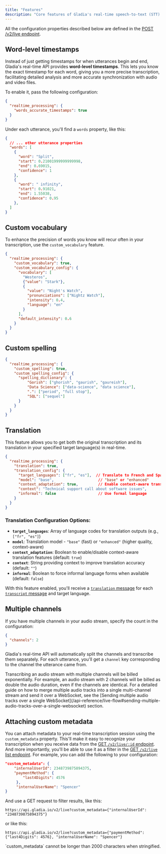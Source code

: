 ```yaml
---
title: "Features"
description: "Core features of Gladia's real-time speech-to-text (STT) API "
---
```



<Note>All the configuration properties described below are defined in the [POST /v2/live endpoint](/api-reference/v2/live/init).</Note>

<Languages />

## Word-level timestamps

Instead of just getting timestamps for when utterances begin and end, Gladia's real-time API provides **word-level timestamps**. This lets you know the exact timestamp for each word,  giving you a more precise transcription, facilitating detailed analysis and more accurate synchronization with audio and video files.

To enable it, pass the following configuration:

```json
{
  "realtime_processing": {
    "words_accurate_timestamps": true
  }
}
```

Under each utterance, you'll find a `words` property, like this:

```json
{
  // ... other utterance properties
  "words": [
    {
      "word": "Split",
      "start": 0.21001999999999998,
      "end": 0.69015,
      "confidence": 1
    },
    {
      "word": " infinity",
      "start": 0.91021,
      "end": 1.55038,
      "confidence": 0.95
    },
  ]
}
```

## Custom vocabulary

To enhance the precision of words you know will recur often in your transcription, use the `custom_vocabulary` feature.<br />

```json
{
  "realtime_processing": {
    "custom_vocabulary": true,
    "custom_vocabulary_config": {
      "vocabulary": [
        "Westeros", 
        {"value": "Stark"}, 
        { 
          "value": "Night's Watch",
          "pronunciations": ["Nightz Watch"],
          "intensity": 0.4,
          "language": "en"
        }
      ],
      "default_intensity": 0.6
    }
  }
}
```
<CustomVocabularyInputDescription />

## Custom spelling
<CustomSpellingStartDescription />

```json request data
{
  "realtime_processing": {
    "custom_spelling": true,
    "custom_spelling_config": {
      "spelling_dictionary": {
          "Gorish": ["ghorish", "gaurish", "gaureish"],
          "Data Science": ["data-science", "data science"],
          ".": ["period", "full stop"],
          "SQL": ["sequel"]
      }
    }
  }
}
```
<CustomSpellingEndDescription />

## Translation

This feature allows you to get both the original transcription and its translation in your specified target language(s) in real-time.

```json
{
  "realtime_processing": {
    "translation": true,
    "translation_config": {
      "target_languages": ["fr", "es"],  // Translate to French and Spanish
      "model": "base",                    // "base" or "enhanced"
      "context_adaptation": true,         // Enable context-aware translation
      "context": "Technical support call about software issues",
      "informal": false                   // Use formal language
    }
  }
}
```

### Translation Configuration Options:

- **`target_languages`**: Array of language codes for translation outputs (e.g., `["fr", "es"]`)
- **`model`**: Translation model - `"base"` (fast) or `"enhanced"` (higher quality, context-aware)
- **`context_adaptation`**: Boolean to enable/disable context-aware translation features (default: `true`)
- **`context`**: String providing context to improve translation accuracy (default: `""`)
- **`informal`**: Boolean to force informal language forms when available (default: `false`)

With this feature enabled, you'll receive a [`translation` message](/api-reference/v2/live/message/translation) for each [`transcript` message](/api-reference/v2/live/message/transcript) and target language.

## Multiple channels

If you have multiple channels in your audio stream, specify the count in the configuration:

```json
{
  "channels": 2
}
```

Gladia's real-time API will automatically split the channels and transcribe them separately.
For each utterance, you'll get a `channel` key corresponding to the channel the utterance came from.

<Warning>
  Transcribing an audio stream with multiple channels will be billed exponentially. For example, an audio stream with 2 channels will be billed as double the audio duration, even if the channels are identical.
</Warning>

<Note>
  For a detailed guide on how to merge multiple audio tracks into a single multi-channel stream and send it over a WebSocket, see the [Sending multiple audio tracks over a single WebSocket](/api-reference/live-flow#sending-multiple-audio-tracks-over-a-single-websocket) section.
</Note>

## Attaching custom metadata

You can attach metadata to your real-time transcription session using the `custom_metadata` property. This'll make it easy to recognize your transcription when you receive data from the [GET `/v2/live/:id` endpoint](/api-reference/v2/live/get). And more importantly, you'll be able to use it as a filter in the [GET `/v2/live` list endpoint](/api-reference/v2/live/list).
For example, you can add the following to your configuration:

```json
"custom_metadata": {
    "internalUserId": 2348739875894375,
    "paymentMethod": {
        "last4Digits": 4576
     },
     "internalUserName": "Spencer"
}
```

And use a GET request to filter results, like this:

```
https://api.gladia.io/v2/live?custom_metadata={"internalUserId": "2348739875894375"}
```

or like this:

```
https://api.gladia.io/v2/live?custom_metadata={"paymentMethod": {"last4Digits": 4576}, "internalUserName": "Spencer"}
```

<Warning>
  `custom_metadata` cannot be longer than 2000 characters when stringified.
</Warning>